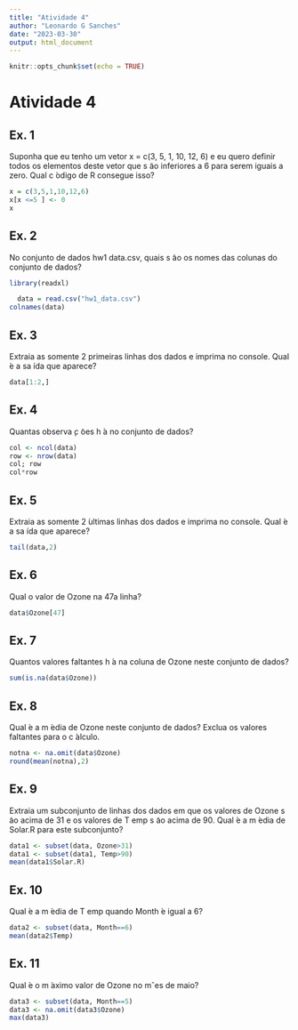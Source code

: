 ```yaml
---
title: "Atividade 4"
author: "Leonardo G Sanches"
date: "2023-03-30"
output: html_document
---
```


```r
knitr::opts_chunk$set(echo = TRUE)
```
# Atividade 4
## Ex. 1
Suponha que eu tenho um vetor x = c(3, 5, 1, 10, 12, 6) e eu quero definir todos os elementos
deste vetor que s ̃ao inferiores a 6 para serem iguais a zero. Qual c ́odigo de R consegue isso?
```r
x = c(3,5,1,10,12,6)
x[x <=5 ] <- 0
x
```
## Ex. 2
No conjunto de dados hw1 data.csv, quais s ̃ao os nomes das colunas do conjunto de dados?
```r
library(readxl)

  data = read.csv("hw1_data.csv")
colnames(data)
```
## Ex. 3
Extraia as somente 2 primeiras linhas dos dados e imprima no console. Qual  ́e a sa ́ıda que
aparece?
```r
data[1:2,]
```
## Ex. 4
Quantas observa ̧c ̃oes h ́a no conjunto de dados?
```r
col <- ncol(data)
row <- nrow(data)
col; row
col*row
```
## Ex. 5
Extraia as somente 2  ́ultimas linhas dos dados e imprima no console. Qual  ́e a sa ́ıda que aparece?
```r
tail(data,2)
```
## Ex. 6
Qual o valor de Ozone na 47a linha?
```r
data$Ozone[47]
```
## Ex. 7
Quantos valores faltantes h ́a na coluna de Ozone neste conjunto de dados?
```r
sum(is.na(data$Ozone))
```

## Ex. 8
Qual  ́e a m ́edia de Ozone neste conjunto de dados? Exclua os valores faltantes para o c ́alculo.
```r
notna <- na.omit(data$Ozone)
round(mean(notna),2)
```

## Ex. 9
Extraia um subconjunto de linhas dos dados em que os valores de Ozone s ̃ao acima de 31 e os
valores de T emp s ̃ao acima de 90. Qual  ́e a m ́edia de Solar.R para este subconjunto?
```r
data1 <- subset(data, Ozone>31)
data1 <- subset(data1, Temp>90)
mean(data1$Solar.R)
```
## Ex. 10
Qual  ́e a m ́edia de T emp quando Month  ́e igual a 6?
```r
data2 <- subset(data, Month==6)
mean(data2$Temp)
```
## Ex. 11
Qual  ́e o m ́aximo valor de Ozone no mˆes de maio?
```r
data3 <- subset(data, Month==5)
data3 <- na.omit(data3$Ozone)
max(data3)
```

